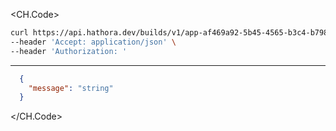 
<CH.Code>
```bash Example Request
curl https://api.hathora.dev/builds/v1/app-af469a92-5b45-4565-b3c4-b79878de67d2/delete/1 \
--header 'Accept: application/json' \
--header 'Authorization: '
```
---

```json Example Response
  {
    "message": "string"
  }
```
</CH.Code>
